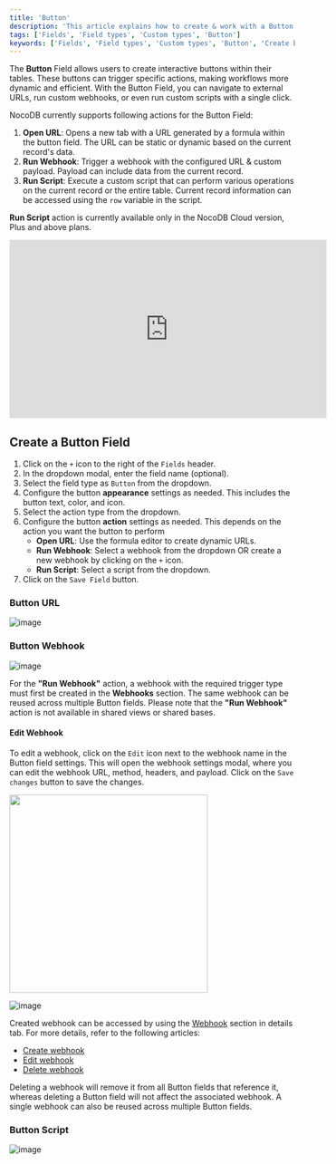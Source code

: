 ```yaml
---
title: 'Button'
description: 'This article explains how to create & work with a Button field.'
tags: ['Fields', 'Field types', 'Custom types', 'Button']
keywords: ['Fields', 'Field types', 'Custom types', 'Button', 'Create button field']
---
```


The **Button** Field allows users to create interactive buttons within their tables. These buttons can trigger specific actions, making workflows more dynamic and efficient. With the Button Field, you can navigate to external URLs, run custom webhooks, or even run custom scripts with a single click.

NocoDB currently supports following actions for the Button Field:
1. **Open URL**: Opens a new tab with a URL generated by a formula within the button field. The URL can be static or dynamic based on the current record's data.
2. **Run Webhook**: Trigger a webhook with the configured URL & custom payload. Payload can include data from the current record.
3. **Run Script**: Execute a custom script that can perform various operations on the current record or the entire table. Current record information can be accessed using the `row` variable in the script.

<Callout type="note">**Run Script** action is currently available only in the NocoDB Cloud version, Plus and above plans.</Callout>

<center>
    <iframe width="560" height="315" src="https://www.youtube.com/embed/V20tQDkbkvU?si=7EL1IppfR7V9LRBF&start=13" frameBorder="0" allow="accelerometer; autoplay; clipboard-write; encrypted-media; gyroscope; picture-in-picture" allowFullScreen ></iframe>
</center>

## Create a Button Field
1. Click on the `+` icon to the right of the `Fields` header.
2. In the dropdown modal, enter the field name (optional).
3. Select the field type as `Button` from the dropdown.
4. Configure the button **appearance** settings as needed. This includes the button text, color, and icon.
5. Select the action type from the dropdown.
6. Configure the button **action** settings as needed. This depends on the action you want the button to perform
   - **Open URL**: Use the formula editor to create dynamic URLs.
   - **Run Webhook**: Select a webhook from the dropdown OR create a new webhook by clicking on the `+` icon.
   - **Run Script**: Select a script from the dropdown.
7. Click on the `Save Field` button.

### Button URL
![image](/img/v2/fields/types/button/open-url.png)

### Button Webhook
![image](/img/v2/fields/types/button/run-webhook.png)

<Callout type="note">For the **"Run Webhook"** action, a webhook with the required trigger type must first be created in the **Webhooks** section. The same webhook can be reused across multiple Button fields. Please note that the **"Run Webhook"** action is not available in shared views or shared bases.</Callout>

#### Edit Webhook
To edit a webhook, click on the `Edit` icon next to the webhook name in the Button field settings. This will open the webhook settings modal, where you can edit the webhook URL, method, headers, and payload. Click on the `Save changes` button to save the changes. 

<img src="/img/v2/fields/types/button-webhook-edit.png" width="350"/>  
  
  
![image](/img/v2/fields/types/button-webhook-edit-2.png)

Created webhook can be accessed by using the [Webhook](/docs/product-docs/automation/webhook) section in details tab. For more details, refer to the following articles:
- [Create webhook](/docs/product-docs/automation/webhook/create-webhook)
- [Edit webhook](/docs/product-docs/automation/webhook/actions-on-webhook#edit-webhook)
- [Delete webhook](/docs/product-docs/automation/webhook/actions-on-webhook#delete-webhook)

<Callout type="note">Deleting a webhook will remove it from all Button fields that reference it, whereas deleting a Button field will not affect the associated webhook. A single webhook can also be reused across multiple Button fields.</Callout>

### Button Script
![image](/img/v2/fields/types/button/run-script.png)
